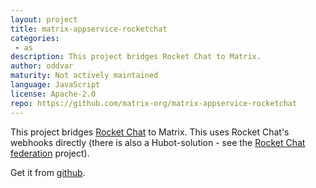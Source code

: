```yaml
---
layout: project
title: matrix-appservice-rocketchat
categories:
 - as
description: This project bridges Rocket Chat to Matrix.
author: oddvar
maturity: Not actively maintained
language: JavaScript
license: Apache-2.0
repo: https://github.com/matrix-org/matrix-appservice-rocketchat
---
```


This project bridges [Rocket Chat](https://rocket.chat) to Matrix. This uses Rocket Chat's webhooks directly (there is also a Hubot-solution - see the [Rocket Chat federation](https://matrix.org/docs/projects/as/rocket-chat-federation.html) project).

Get it from [github](https://github.com/matrix-org/matrix-appservice-rocketchat).
